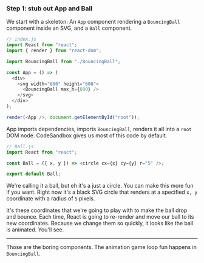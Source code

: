 ### Step 1: stub out App and Ball

We start with a skeleton: An `App` component rendering a `BouncingBall`
component inside an SVG, and a `Ball` component.

```javascript
// index.js
import React from "react";
import { render } from "react-dom";

import BouncingBall from "./BouncingBall";

const App = () => (
  <div>
    <svg width="800" height="600">
      <BouncingBall max_h={600} />
    </svg>
  </div>
);

render(<App />, document.getElementById("root"));
```

App imports dependencies, imports `BouncingBall`, renders it all into a `root`
DOM node. CodeSandbox gives us most of this code by default.

```javascript
// Ball.js
import React from "react";

const Ball = ({ x, y }) => <circle cx={x} cy={y} r="5" />;

export default Ball;
```

We're calling it a ball, but eh it's a just a circle. You can make this more
fun if you want. Right now it's a black SVG circle that renders at a specified
`x, y` coordinate with a radius of `5` pixels.

It's these coordinates that we're going to play with to make the ball drop and
bounce. Each time, React is going to re-render and move our ball to its new
coordinates. Because we change them so quickly, it looks like the ball is
animated. You'll see.

---

Those are the boring components. The animation game loop fun happens in
`BouncingBall`.